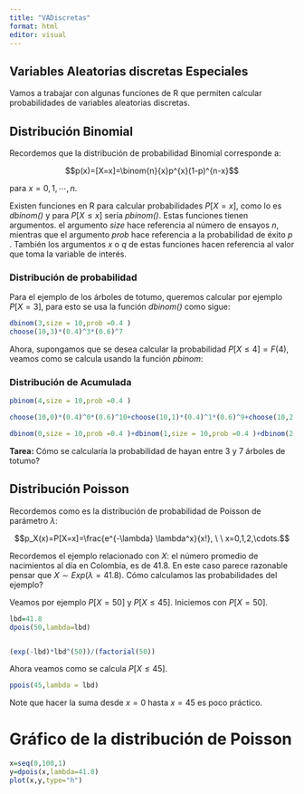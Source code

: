 ```yaml
---
title: "VADiscretas"
format: html
editor: visual
---
```


## Variables Aleatorias discretas Especiales

Vamos a trabajar con algunas funciones de R que permiten calcular probabilidades de variables aleatorias discretas.

## Distribución Binomial

Recordemos que la distribución de probabilidad Binomial corresponde a:

$$p(x)=[X=x]=\binom{n}{x}p^{x}(1-p)^{n-x}$$

para $x=0,1,\cdots,n.$

Existen funciones en R para calcular probabilidades $P[X=x]$, como lo es *dbinom()* y para $P[X\leq x]$ sería *pbinom()*. Estas funciones tienen argumentos. el argumento *size* hace referencia al número de ensayos $n$, mientras que el argumento *prob* hace referencia a la probabilidad de éxito $p$ . También los argumentos *x* o *q* de estas funciones hacen referencia al valor que toma la variable de interés.

### Distribución de probabilidad

Para el ejemplo de los árboles de totumo, queremos calcular por ejemplo $P[X=3]$, para esto se usa la función *dbinom()* como sigue:

```r

dbinom(3,size = 10,prob =0.4 )
choose(10,3)*(0.4)^3*(0.6)^7
```

Ahora, supongamos que se desea calcular la probabilidad $P[X\leq 4]=F(4)$, veamos como se calcula usando la función *pbinom*:

### Distribución de Acumulada

```r
pbinom(4,size = 10,prob =0.4 )

choose(10,0)*(0.4)^0*(0.6)^10+choose(10,1)*(0.4)^1*(0.6)^9+choose(10,2)*(0.4)^2*(0.6)^8+choose(10,3)*(0.4)^3*(0.6)^7+choose(10,4)*(0.4)^4*(0.6)^6

dbinom(0,size = 10,prob =0.4 )+dbinom(1,size = 10,prob =0.4 )+dbinom(2,size = 10,prob =0.4 )+dbinom(3,size = 10,prob =0.4 )+dbinom(4,size = 10,prob =0.4 )
```

**Tarea:** Cómo se calcularía la probabilidad de hayan entre 3 y 7 árboles de totumo?

## Distribución Poisson

Recordemos como es la distribución de probabilidad de Poisson de parámetro $\lambda$:

$$p_X(x)=P[X=x]=\frac{e^{-\lambda} \lambda^x}{x!}, \ \ x=0,1,2,\cdots.$$

Recordemos el ejemplo relacionado con $X:$ el número promedio de nacimientos al día en Colombia, es de 41.8. En este caso parece razonable pensar que $X\sim Exp(\lambda=41.8).$ Cómo calculamos las probabilidades del ejemplo?

Veamos por ejemplo $P[X=50]$ y $P[X\leq 45].$ Iniciemos con $P[X=50]$.

```r
lbd=41.8
dpois(50,lambda=lbd)


(exp(-lbd)*lbd^(50))/(factorial(50))
```

Ahora veamos como se calcula $P[X\leq 45].$

```r
ppois(45,lambda = lbd)
```

Note que hacer la suma desde $x=0$ hasta $x=45$ es poco práctico.

# Gráfico de la distribución de Poisson

```r
x=seq(0,100,1)
y=dpois(x,lambda=41.8)
plot(x,y,type="h")
```
